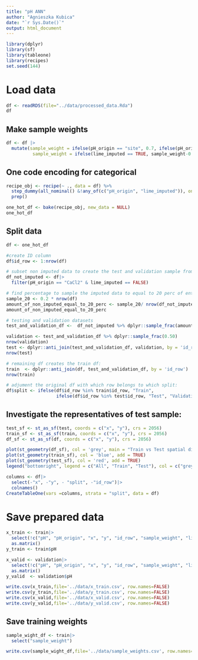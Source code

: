 ```yaml
---
title: "pH ANN"
author: "Agnieszka Kubica"
date: "`r Sys.Date()`"
output: html_document
---
```




```r
library(dplyr)
library(sf)
library(tableone)
library(recipes)
set.seed(144)
```

# Load data 
```r
df <- readRDS(file="../data/processed_data.Rda")
df
```
## Make sample weights
```r
df <- df |>
  mutate(sample_weight = ifelse(pH_origin == "site", 0.7, ifelse(pH_origin == "CaCl2", 1, 0.9)),
          sample_weight = ifelse(lime_imputed == TRUE, sample_weight-0.1, sample_weight))
```


## One code encoding for categorical 
```r
recipe_obj <- recipe(~ ., data = df) %>%
  step_dummy(all_nominal() &!any_of(c("pH_origin", "lime_imputed")), one_hot = TRUE) %>%
  prep()

one_hot_df <- bake(recipe_obj, new_data = NULL)
one_hot_df
```

## Split data
```r
df <- one_hot_df

#create ID column
df$id_row <- 1:nrow(df)

# subset non imputed data to create the test and validation sample from (around 3000 observations less from 14.000)
df_not_imputed <- df|>
  filter(pH_origin == "CaCl2" & lime_imputed == FALSE)

# find percentage to sample the imputed data to equal to 20 perc of entire sample
sample_20 <- 0.2 * nrow(df)
amount_of_non_imputed_equal_to_20_perc <- sample_20/ nrow(df_not_imputed)
amount_of_non_imputed_equal_to_20_perc

# testing and validation datasets 
test_and_validation_df <-  df_not_imputed %>% dplyr::sample_frac(amount_of_non_imputed_equal_to_20_perc)

validation <- test_and_validation_df %>% dplyr::sample_frac(0.50)
nrow(validation)
test <- dplyr::anti_join(test_and_validation_df, validation, by = 'id_row')
nrow(test)

# remaining df creates the train df: 
train  <- dplyr::anti_join(df, test_and_validation_df, by = 'id_row')
nrow(train)

# adjument the original df with which row belongs to which split:
df$split <- ifelse(df$id_row %in% train$id_row, "Train",
                   ifelse(df$id_row %in% test$id_row, "Test", "Validation"))
```



## Investigate the representatives of test sample:
```r
test_sf <- st_as_sf(test, coords = c("x", "y"), crs = 2056)  
train_sf <- st_as_sf(train, coords = c("x", "y"), crs = 2056)
df_sf <- st_as_sf(df, coords = c("x", "y"), crs = 2056)

plot(st_geometry(df_sf), col = 'grey', main = "Train vs Test spatial distribution")
plot(st_geometry(train_sf), col = 'blue', add = TRUE)
plot(st_geometry(test_sf), col = 'red', add = TRUE)
legend("bottomright", legend = c("All", "Train", "Test"), col = c("grey", "blue", "red"), pch = 1)
```

```r
columns <- df|>
  select(-"x", -"y", - "split", -"id_row")|>
  colnames()
CreateTableOne(vars =columns, strata = "split", data = df)
```



# Save prepared data


```r
x_train <- train|>
  select(!c("pH", "pH_origin", "x", "y", "id_row", "sample_weight", "lime", "lime_imputed"))|>
  as.matrix()
y_train <- train$pH

x_valid <- validation|>
  select(!c("pH", "pH_origin", "x", "y", "id_row", "sample_weight", "lime", "lime_imputed"))|>
  as.matrix()
y_valid  <- validation$pH
```

```r
write.csv(x_train,file='../data/x_train.csv', row.names=FALSE)
write.csv(y_train,file='../data/y_train.csv', row.names=FALSE)
write.csv(x_valid,file='../data/x_valid.csv', row.names=FALSE)
write.csv(y_valid,file='../data/y_valid.csv', row.names=FALSE)
```

## Save training weights
```r
sample_wight_df <- train|>
  select("sample_weight")

write.csv(sample_wight_df,file='../data/sample_weights.csv', row.names=FALSE)
```


